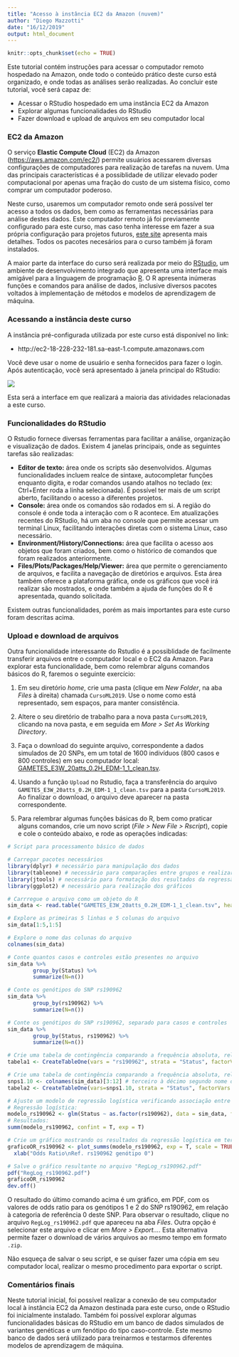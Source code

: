 ```yaml
---
title: "Acesso à instância EC2 da Amazon (nuvem)"
author: "Diego Mazzotti"
date: "16/12/2019"
output: html_document
---
```


```r
knitr::opts_chunk$set(echo = TRUE)
```

Este tutorial contém instruções para acessar o computador remoto hospedado na Amazon, onde todo o conteúdo prático deste curso está organizado, e onde todas as análises serão realizadas. Ao concluir este tutorial, você será capaz de:

- Acessar o RStudio hospedado em uma instância EC2 da Amazon
- Explorar algumas funcionalidades do RStudio
- Fazer download e upload de arquivos em seu computador local


### EC2 da Amazon

O serviço **Elastic Compute Cloud** (EC2) da Amazon (<https://aws.amazon.com/ec2/>) permite usuários acessarem diversas configurações de computadores para realização de tarefas na nuvem. Uma das principais características é a possiblidade de utilizar elevado poder computacional por apenas uma fração do custo de um sistema físico, como comprar um computador poderoso.  

Neste curso, usaremos um computador remoto onde será possível ter acesso a todos os dados, bem como as ferramentas necessárias para análise destes dados. Este computador remoto já foi previamente configurado para este curso, mas caso tenha interesse em fazer a sua própria configuração para projetos futuros, [este site](http://www.louisaslett.com/RStudio_AMI/) apresenta mais detalhes. Todos os pacotes necesários para o curso também já foram instalados.

A maior parte da interface do curso será realizada por meio do [RStudio](https://www.rstudio.com/), um ambiente de desenvolvimento integrado que apresenta uma interface mais amigável para a linguagem de programação [R](https://www.r-project.org/). O R apresenta inúmeras funções e comandos para análise de dados, inclusive diversos pacotes voltados à implementação de métodos e modelos de aprendizagem de máquina.

### Acessando a instância deste curso

A instância pré-configurada utilizada por este curso está disponível no link:

- http://ec2-18-228-232-181.sa-east-1.compute.amazonaws.com

Você deve usar o nome de usuário e senha fornecidos para fazer o login. Após autenticação, você será apresentado à janela principal do RStudio:

![](images/screenshot_Rstudio.PNG)


Esta será a interface em que realizará a maioria das atividades relacionadas a este curso.

### Funcionalidades do RStudio

O Rstudio fornece diversas ferramentas para facilitar a análise, organização e visualização de dados. Existem 4 janelas principais, onde as seguintes tarefas são realizadas:  

- **Editor de texto:** área onde os scripts são desenvolvidos. Algumas funcionalidades incluem realce de sintaxe, autocompletar funções enquanto digita, e rodar comandos usando atalhos no teclado (ex: Ctrl+Enter roda a linha selecionada). É possível ter mais de um script aberto, facilitando o acesso a diferentes projetos.
- **Console:** área onde os comandos são rodados em si. A região do console é onde toda a interação com o R acontece. Em atualizações recentes do RStudio, há um aba no console que permite acessar um terminal Linux, facilitando interações diretas com o sistema Linux, caso necessário.
- **Environment/History/Connections:** área que facilita o acesso aos objetos que foram criados, bem como o histórico de comandos que foram realizados anteriormente.
- **Files/Plots/Packages/Help/Viewer:** área que permite o gerenciamento de arquivos, e facilita a navegação de diretórios e arquivos. Esta área também oferece a plataforma gráfica, onde os gráficos que você irá realizar são mostrados, e onde também a ajuda de funções do R é apresentada, quando solicitada.

Existem outras funcionalidades, porém as mais importantes para este curso foram descritas acima.

### Upload e download de arquivos

Outra funcionalidade interessante do Rstudio é a possiblidade de facilmente transferir arquivos entre o computador local e o EC2 da Amazon. Para explorar esta funcionalidade, bem como relembrar alguns comandos básicos do R, faremos o seguinte exercício:

1. Em seu diretório *home*, crie uma pasta (clique em *New Folder*, na aba *Files* à direita) chamada `CursoML2019`. Use o nome como está representado, sem espaços, para manter consistência.

2. Altere o seu diretório de trabalho para a nova pasta `CursoML2019`, clicando na nova pasta, e em seguida em *More > Set As Working Directory*.

3. Faça o download do seguinte arquivo, correspondente a dados simulados de 20 SNPs, em um total de 1600 indivíduos (800 casos e 800 controles) em seu computador local: [GAMETES_E3W_20atts_0.2H_EDM-1_1_clean.tsv](https://www.dropbox.com/s/5gazzk8z3qf93st/GAMETES_E3W_20atts_0.2H_EDM-1_1_clean.tsv?dl=1).

4. Usando a função `Upload` no Rstudio, faça a transferência do arquivo `GAMETES_E3W_20atts_0.2H_EDM-1_1_clean.tsv` para a pasta `CursoML2019`. Ao finalizar o download, o arquivo deve aparecer na pasta correspondente.

5. Para relembrar algumas funções básicas do R, bem como praticar alguns comandos, crie um novo script (*File > New File > Rscript*), copie e cole o conteúdo abaixo, e rode as operações indicadas:

```r

# Script para processamento básico de dados

# Carregar pacotes necessários
library(dplyr) # necessário para manipulação dos dados
library(tableone) # necessário para comparações entre grupos e realizar tabelas
library(jtools) # necessário para formatação dos resultados da regressão logística
library(ggplot2) # necessário para realização dos gráficos

# Carrregue o arquivo como um objeto do R
sim_data <- read.table("GAMETES_E3W_20atts_0.2H_EDM-1_1_clean.tsv", header = T)

# Explore as primeiras 5 linhas e 5 colunas do arquivo
sim_data[1:5,1:5]

# Explore o nome das colunas do arquivo
colnames(sim_data)

# Conte quantos casos e controles estão presentes no arquivo
sim_data %>%
        group_by(Status) %>%
        summarize(N=n())

# Conte os genótipos do SNP rs190962
sim_data %>%
        group_by(rs190962) %>%
        summarize(N=n())

# Conte os genótipos do SNP rs190962, separado para casos e controles
sim_data %>%
        group_by(Status, rs190962) %>%
        summarize(N=n())

# Crie uma tabela de contingência comparando a frequência absoluta, relativa e se há associação entre o SNP rs190962 e Status
tabela1 <- CreateTableOne(vars = "rs190962", strata = "Status", factorVars = "rs190962", data = sim_data)

# Crie uma tabela de contingência comparando a frequência absoluta, relativa e se há associação entre os 10 primeiros SNPs e Status
snps1.10 <- colnames(sim_data)[3:12] # terceiro à décimo segundo nome das colunas
tabela2 <- CreateTableOne(vars=snps1.10, strata = "Status", factorVars = snps1.10, data = sim_data)

# Ajuste um modelo de regressão logística verificando associação entre SNP rs190962 e Status
# Regressão logística:
modelo_rs190962 <- glm(Status ~ as.factor(rs190962), data = sim_data, family = binomial(link='logit'))
# Resultados:
summ(modelo_rs190962, confint = T, exp = T)

# Crie um gráfico mostrando os resultados da regressão logística em termos de odds ratio para o SNP rs123462
graficoOR_rs190962 <- plot_summs(modelo_rs190962, exp = T, scale = TRUE) +
  xlab("Odds Ratio\nRef. rs190962 genótipo 0")

# Salve o gráfico resultante no arquivo "RegLog_rs190962.pdf"
pdf("RegLog_rs190962.pdf")
graficoOR_rs190962
dev.off()
```


O resultado do último comando acima é um gráfico, em PDF, com os valores de odds ratio para os genótipos 1 e 2 do SNP rs190962, em relação à categoria de referência 0 deste SNP. Para observar o resultado, clique no arquivo `RegLog_rs190962.pdf` que apareceu na aba *Files*. Outra opção é selecionar este arquivo e clicar em *More > Export...*. Esta alternativa permite fazer o download de vários arquivos ao mesmo tempo em formato `.zip`.  

Não esqueça de salvar o seu script, e se quiser fazer uma cópia em seu computador local, realizar o mesmo procedimento para exportar o script.

### Comentários finais

Neste tutorial inicial, foi possível realizar a conexão de seu computador local à instância EC2 da Amazon destinada para este curso, onde o RStudio foi inicialmente instalado. Também foi possível explorar algumas funcionalidades básicas do RStudio em um banco de dados simulados de variantes genéticas e um fenótipo do tipo caso-controle. Este mesmo banco de dados será utilizado para treinarmos e testarmos diferentes modelos de aprendizagem de máquina.